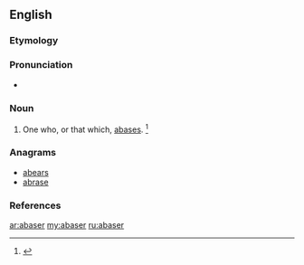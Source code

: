 ==English==

===Etymology===
{{suffix|abase|er|lang=en}}

===Pronunciation===
* {{a|GenAm}} {{IPA|/əˈbeɪs.ɚ/|lang=en}}

===Noun===
{{en-noun}}

# One who, or that which, [[abase]]s. {{defdate|Late 16<sup>th</sup> century.}}<ref>{{R:SOED5|page=2}}</ref>

===Anagrams===
* [[abears#English|abears]]
* [[abrase#English|abrase]]

===References===
<references/>

[[ar:abaser]]
[[my:abaser]]
[[ru:abaser]]